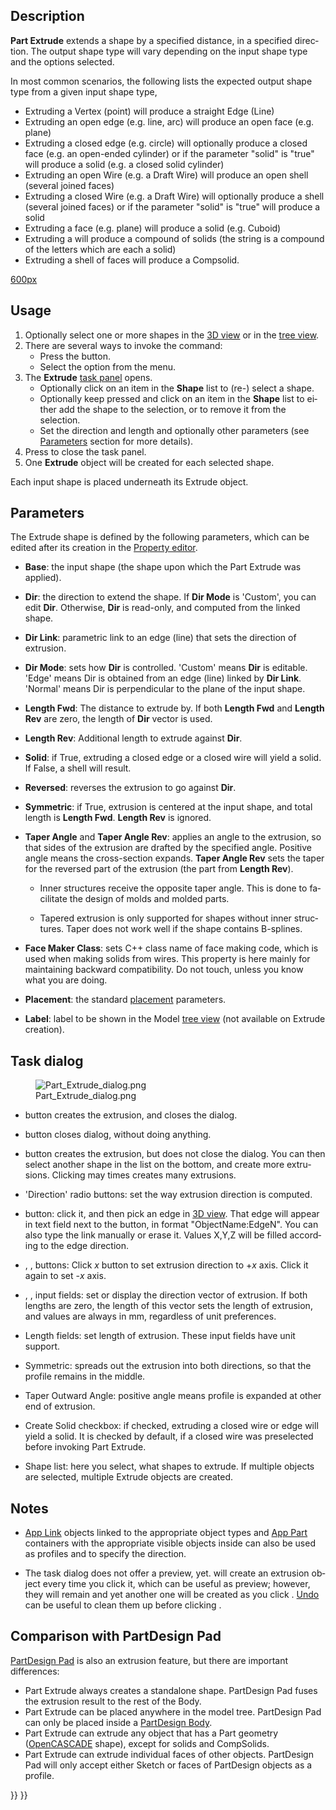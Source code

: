 <languages/>
<div lang="en" dir="ltr" class="mw-content-ltr">
{{Docnav
|[[Part_Builder|Builder]]
|[[Part_Revolve|Revolve]]
|[[Part_Workbench|Part]]
|IconL=Part_Builder.svg
|IconR=Part_Revolve.svg
|IconC=Workbench_Part.svg
}}
</div>

<div class="mw-translate-fuzzy">
{{GuiCommand/tr|Name=Part Extrude|Name/tr=Part Extrude|MenuLocation=Part -> Extrude|Workbenches=[[Part_Workbench/tr|Part]], Complete|SeeAlso=}}
</div>

<div lang="en" dir="ltr" class="mw-content-ltr">
== Description ==
</div>

<div lang="en" dir="ltr" class="mw-content-ltr">
'''Part Extrude''' extends a shape by a specified distance, in a specified direction. The output shape type will vary depending on the input shape type and the options selected.
</div>

<div lang="en" dir="ltr" class="mw-content-ltr">
In most common scenarios, the following lists the expected output shape type from a given input shape type, 
*  Extruding a Vertex (point) will produce a straight Edge (Line) 
*  Extruding an open edge (e.g. line, arc) will produce an open face (e.g. plane)  
*  Extruding a closed edge (e.g. circle) will optionally produce a closed face (e.g. an open-ended cylinder) or if the parameter "solid" is "true" will produce a solid (e.g. a closed solid cylinder) 
*  Extruding an open Wire (e.g. a Draft Wire) will produce an open shell (several joined faces)  
*  Extruding a closed Wire (e.g. a Draft Wire) will optionally produce a shell (several joined faces) or if the parameter "solid" is "true" will produce a solid 
*  Extruding a face (e.g. plane) will produce a solid (e.g. Cuboid)
*  Extruding a {{Button|[[File:Draft_ShapeString.svg|16px]] [[Draft_ShapeString|Draft ShapeString]]}} will produce a compound of solids (the string is a compound of the letters which are each a solid)
* Extruding a shell of faces will produce a Compsolid.
</div>

[[image:Part_Extrude_demo.png|600px]]
<div lang="en" dir="ltr" class="mw-content-ltr">
{{Caption|Examples of extrusion}}
</div>

<div lang="en" dir="ltr" class="mw-content-ltr">
==Usage==
</div>

<div lang="en" dir="ltr" class="mw-content-ltr">
# Optionally select one or more shapes in the [[3D_view|3D view]] or in the [[Tree_view|tree view]].
# There are several ways to invoke the command:
#* Press the {{Button|[[Image:Part_Extrude.svg|16px]] [[Part_Extrude|Extrude...]]}} button.
#* Select the {{MenuCommand|Part → [[Image:Part_Extrude.svg|16px]] Extrude...}} option from the menu.
# The '''Extrude''' [[Task_panel|task panel]] opens.
#* Optionally click on an item in the '''Shape''' list to (re-) select a shape.
#* Optionally keep {{KEY|Shift}} pressed and click on an item in the '''Shape''' list to either add the shape to the selection, or to remove it from the selection.
#* Set the direction and length and optionally other parameters (see [[#Parameters|Parameters]] section for more details).
# Press {{Button|OK}} to close the task panel.
# One '''Extrude''' object will be created for each selected shape.
</div>

<div lang="en" dir="ltr" class="mw-content-ltr">
Each input shape is placed underneath its Extrude object.
</div>

<div lang="en" dir="ltr" class="mw-content-ltr">
== Parameters ==
</div>

<div lang="en" dir="ltr" class="mw-content-ltr">
The Extrude shape is defined by the following parameters, which can be edited after its creation in the [[Property_editor|Property editor]].
</div>  

<div lang="en" dir="ltr" class="mw-content-ltr">
*'''Base''': the input shape (the shape upon which the Part Extrude was applied).
</div>

<div lang="en" dir="ltr" class="mw-content-ltr">
*'''Dir''': the direction to extend the shape. If '''Dir Mode''' is 'Custom', you can edit '''Dir'''. Otherwise, '''Dir''' is read-only, and computed from the linked shape.
</div>

<div lang="en" dir="ltr" class="mw-content-ltr">
*'''Dir Link''': parametric link to an edge (line) that sets the direction of extrusion.
</div>

<div lang="en" dir="ltr" class="mw-content-ltr">
*'''Dir Mode''': sets how '''Dir''' is controlled. 'Custom' means '''Dir''' is editable. 'Edge' means Dir is obtained from an edge (line) linked by '''Dir Link'''. 'Normal' means Dir is perpendicular to the plane of the input shape.
</div>

<div lang="en" dir="ltr" class="mw-content-ltr">
*'''Length Fwd''': The distance to extrude by. If both '''Length Fwd''' and '''Length Rev''' are zero, the length of '''Dir''' vector is used.
</div>

<div lang="en" dir="ltr" class="mw-content-ltr">
*'''Length Rev''': Additional length to extrude against '''Dir'''.
</div>

<div lang="en" dir="ltr" class="mw-content-ltr">
*'''Solid''': if True, extruding a closed edge or a closed wire will yield a solid. If False, a shell will result.
</div>

<div lang="en" dir="ltr" class="mw-content-ltr">
*'''Reversed''': reverses the extrusion to go against '''Dir'''.
</div>

<div lang="en" dir="ltr" class="mw-content-ltr">
*'''Symmetric''': if True, extrusion is centered at the input shape, and total length is '''Length Fwd'''. '''Length Rev''' is ignored.
</div>

<div lang="en" dir="ltr" class="mw-content-ltr">
*'''Taper Angle''' and '''Taper Angle Rev''': applies an angle to the extrusion, so that sides of the extrusion are drafted by the specified angle. Positive angle means the cross-section expands. '''Taper Angle Rev''' sets the taper for the reversed part of the extrusion (the part from '''Length Rev''').
**{{Version|0.20}} Inner structures receive the opposite taper angle. This is done to facilitate the design of molds and molded parts.
**{{VersionMinus|0.19}} Tapered extrusion is only supported for shapes without inner structures. Taper does not work well if the shape contains B-splines.
</div> 

<div lang="en" dir="ltr" class="mw-content-ltr">
*'''Face Maker Class''': sets C++ class name of face making code, which is used when making solids from wires. This property is here mainly for maintaining backward compatibility. Do not touch, unless you know what you are doing.
</div>

<div lang="en" dir="ltr" class="mw-content-ltr">
*'''Placement''': the standard [[Placement|placement]] parameters.
</div>

<div lang="en" dir="ltr" class="mw-content-ltr">
*'''Label''': label to be shown in the Model [[Tree_view|tree view]] (not available on Extrude creation).
</div>

<div lang="en" dir="ltr" class="mw-content-ltr">
== Task dialog ==
</div>

<div lang="en" dir="ltr" class="mw-content-ltr">
[[Image:Part_Extrude_dialog.png|thumb|right]]
</div>

<div lang="en" dir="ltr" class="mw-content-ltr">
* {{Button|OK}} button creates the extrusion, and closes the dialog.
</div>

<div lang="en" dir="ltr" class="mw-content-ltr">
* {{Button|Close}} button closes dialog, without doing anything.
</div>

<div lang="en" dir="ltr" class="mw-content-ltr">
* {{Button|Apply}} button creates the extrusion, but does not close the dialog. You can then select another shape in the list on the bottom, and create more extrusions. Clicking {{Button|Apply}} may times creates many extrusions.
</div>

<div lang="en" dir="ltr" class="mw-content-ltr">
* 'Direction' radio buttons: set the way extrusion direction is computed.
</div> 

<div lang="en" dir="ltr" class="mw-content-ltr">
* {{Button|Select}} button: click it, and then pick an edge in [[3D_view|3D view]]. That edge will appear in text field next to the button, in format "ObjectName:EdgeN". You can also type the link manually or erase it. Values X,Y,Z will be filled according to the edge direction.
</div>

<div lang="en" dir="ltr" class="mw-content-ltr">
* {{Button|X}}, {{Button|Y}}, {{Button|Z}} buttons: Click ''x'' button to set extrusion direction to +''x'' axis. Click it again to set -''x'' axis.
</div> 

<div lang="en" dir="ltr" class="mw-content-ltr">
* {{Button|X}}, {{Button|Y}}, {{Button|Z}} input fields: set or display the direction vector of extrusion. If both lengths are zero, the length of this vector sets the length of extrusion, and values are always in mm, regardless of unit preferences.
</div>

<div lang="en" dir="ltr" class="mw-content-ltr">
* Length fields: set length of extrusion. These input fields have unit support.
</div>

<div lang="en" dir="ltr" class="mw-content-ltr">
* Symmetric: spreads out the extrusion into both directions, so that the profile remains in the middle.
</div>

<div lang="en" dir="ltr" class="mw-content-ltr">
* Taper Outward Angle: positive angle means profile is expanded at other end of extrusion.
</div>

<div lang="en" dir="ltr" class="mw-content-ltr">
* Create Solid checkbox: if checked, extruding a closed wire or edge will yield a solid. It is checked by default, if a closed wire was preselected before invoking Part Extrude.
</div>

<div lang="en" dir="ltr" class="mw-content-ltr">
* Shape list: here you select, what shapes to extrude. If multiple objects are selected, multiple Extrude objects are created.
</div>

<div lang="en" dir="ltr" class="mw-content-ltr">
== Notes ==
</div>

<div lang="en" dir="ltr" class="mw-content-ltr">
* [[App_Link|App Link]] objects linked to the appropriate object types and [[App_Part|App Part]] containers with the appropriate visible objects inside can also be used as profiles and to specify the direction. {{Version|0.20}}
</div>

<div lang="en" dir="ltr" class="mw-content-ltr">
* The task dialog does not offer a preview, yet. {{Button|Apply}} will create an extrusion object every time you click it, which can be useful as preview; however, they will remain and yet another one will be created as you click {{Button|OK}}. [[Std_Undo|Undo]] can be useful to clean them up before clicking {{Button|OK}}.
</div>

<div lang="en" dir="ltr" class="mw-content-ltr">
== Comparison with PartDesign Pad ==
</div>

<div lang="en" dir="ltr" class="mw-content-ltr">
[[PartDesign_Pad|PartDesign Pad]] is also an extrusion feature, but there are important differences:
</div>

<div lang="en" dir="ltr" class="mw-content-ltr">
* Part Extrude always creates a standalone shape. PartDesign Pad fuses the extrusion result to the rest of the Body.
* Part Extrude can be placed anywhere in the model tree. PartDesign Pad can only be placed inside a [[PartDesign_Body|PartDesign Body]].
* Part Extrude can extrude any object that has a Part geometry ([[OpenCASCADE|OpenCASCADE]] shape), except for solids and CompSolids.
* Part Extrude can extrude individual faces of other objects. PartDesign Pad will only accept either Sketch or faces of PartDesign objects as a profile.
</div>


<div lang="en" dir="ltr" class="mw-content-ltr">
{{Docnav
|[[Part_Builder|Builder]]
|[[Part_Revolve|Revolve]]
|[[Part_Workbench|Part]]
|IconL=Part_Builder.svg
|IconR=Part_Revolve.svg
|IconC=Workbench_Part.svg
}}
</div>

{{Part_Tools_navi{{#translation:}}}}
{{Userdocnavi{{#translation:}}}}